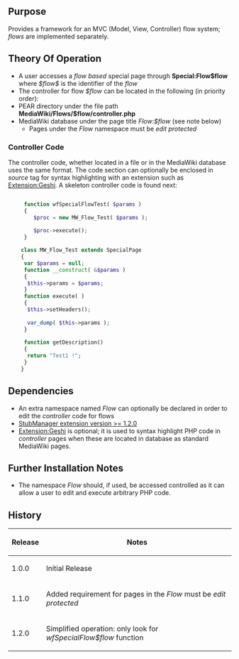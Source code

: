 {{Extension
|name        = FlowProcessor
|status      = beta
|author      = [[user:jldupont|Jean-Lou Dupont]]
|image       =
|version     = 1.2.0
|update      =
|mediawiki   = 1.11, 1.12
|download    = [http://mediawiki.googlecode.com/svn/tags/FlowProcessor/ SVN]
|readme      =
|changelog   = See SVN ($Id: FlowProcessor.doc.wikitext 985 2008-04-06 11:52:20Z jeanlou.dupont $)
|description = 
|parameters  =
|rights      =
|example     =
}}
== Purpose ==
Provides a framework for an MVC (Model, View, Controller) flow system; ''flows'' are implemented separately.

== Theory Of Operation ==
* A user accesses a ''flow based'' special page through '''Special:Flow$flow''' where ''$flow$'' is the identifier of the ''flow''
* The controller for flow ''$flow'' can be located in the following (in priority order):
* PEAR directory under the file path '''MediaWiki/Flows/$flow/controller.php''' 
* MediaWiki database under the page title ''Flow:$flow'' (see note below)
** Pages under the ''Flow'' namespace must be ''edit protected''

=== Controller Code ===
The controller code, whether located in a file or in the MediaWiki database uses the same format. The code section can optionally be enclosed in ''source'' tag for syntax highlighting with an extension such as [[Extension:Geshi]]. A skeleton controller code is found next:

<source lang='php'>

	 function wfSpecialFlowTest( $params )
	 {
		$proc = new MW_Flow_Test( $params );
		
		$proc->execute();
	 }

	class MW_Flow_Test extends SpecialPage
	{
	 var $params = null;
	 function __construct( &$params )
	 {
	  $this->params = $params;
	 }
	 function execute( )
	 {
	  $this->setHeaders();
	
	  var_dump( $this->params );
	 }
	
	 function getDescription()
	 {
	  return "Test1 !";
	 }
	}
</source>

<!--requires [[Extension:VersaComment]]-->
<!--{{
== Example ==
[[{{FULLPAGENAMEE}}/Tests]]
}}-->

== Dependencies ==
* An extra namespace named ''Flow'' can optionally be declared in order to edit the ''controller'' code for flows
* [[Extension:StubManager|StubManager extension version >= 1.2.0 ]]
* [[Extension:Geshi]] is optional; it is used to syntax highlight PHP code in ''controller'' pages when these are located in database as standard MediaWiki pages.

{{Pear|FlowProcessor}}

== Further Installation Notes ==
* The namespace ''Flow'' should, if used, be accessed controlled as it can allow a user to edit and execute arbitrary PHP code.

== History ==
{|class='datatable'
! Release !! Notes
|-
| 1.0.0 || Initial Release
|-
| 1.1.0 || Added requirement for pages in the ''Flow'' must be ''edit protected''
|-
| 1.2.0 || Simplified operation: only look for ''wfSpecialFlow$flow'' function
|}
